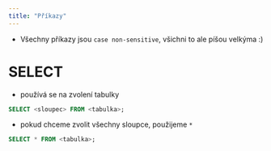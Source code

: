 ```yaml
---
title: "Příkazy"
---
```

* Všechny příkazy jsou `case non-sensitive`, všichni to ale píšou velkýma :\)

# SELECT

* používá se na zvolení tabulky

```sql
SELECT <sloupec> FROM <tabulka>;
```

* pokud chceme zvolit všechny sloupce, použijeme `*`
```sql
SELECT * FROM <tabulka>;
```


